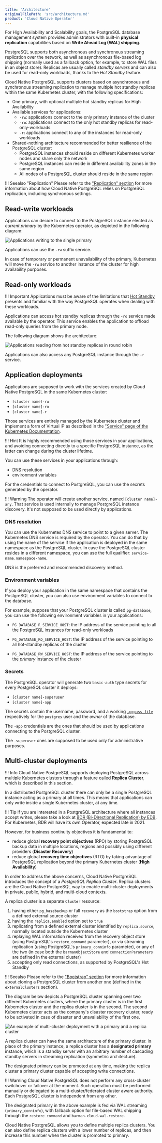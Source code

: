 ```yaml
---
title: 'Architecture'
originalFilePath: 'src/architecture.md'
product: 'Cloud Native Operator'
---
```


For High Availability and Scalability goals, the PostgreSQL database management
system provides administrators with built-in **physical replication**
capabilities based on **Write Ahead Log (WAL) shipping**.

PostgreSQL supports both asynchronous and synchronous streaming replication
over the network, as well as asynchronous file-based log shipping (normally
used as a fallback option, for example, to store WAL files in an object store).
Replicas are usually called *standby servers* and can also be used for
read-only workloads, thanks to the *Hot Standby* feature.

Cloud Native PostgreSQL supports clusters based on asynchronous and synchronous
streaming replication to manage multiple hot standby replicas within the same
Kubernetes cluster, with the following specifications:

* One primary, with optional multiple hot standby replicas for High Availability
* Available services for applications:
    * `-rw`: applications connect to the only primary instance of the cluster
    * `-ro`: applications connect to the only hot standby replicas for read-only-workloads
    * `-r`: applications connect to any of the instances for read-only workloads
* Shared-nothing architecture recommended for better resilience of the PostgreSQL cluster:
    * PostgreSQL instances should reside on different Kubernetes worker nodes
      and share only the network
    * PostgreSQL instances can reside in different
      availability zones in the same region
    * All nodes of a PostgreSQL cluster should reside in the same region

!!! Seealso "Replication"
    Please refer to the ["Replication" section](replication.md) for more
    information about how Cloud Native PostgreSQL relies on PostgreSQL replication,
    including synchronous settings.

## Read-write workloads

Applications can decide to connect to the PostgreSQL instance elected as
*current primary* by the Kubernetes operator, as depicted in the following
diagram:

![Applications writing to the single primary](./images/architecture-rw.png)

Applications can use the `-rw` suffix service.

In case of temporary or permanent unavailability of the primary, Kubernetes
will move the `-rw` service to another instance of the cluster for high availability
purposes.

## Read-only workloads

!!! Important
    Applications must be aware of the limitations that
    [Hot Standby](https://www.postgresql.org/docs/current/hot-standby.html)
    presents and familiar with the way PostgreSQL operates when dealing with
    these workloads.

Applications can access hot standby replicas through the `-ro` service made available
by the operator. This service enables the application to offload read-only queries from the
primary node.

The following diagram shows the architecture:

![Applications reading from hot standby replicas in round robin](./images/architecture-read-only.png)

Applications can also access any PostgreSQL instance through the
`-r` service.

## Application deployments

Applications are supposed to work with the services created by Cloud Native PostgreSQL
in the same Kubernetes cluster:

* `[cluster name]-rw`
* `[cluster name]-ro`
* `[cluster name]-r`

Those services are entirely managed by the Kubernetes cluster and
implement a form of Virtual IP as described in the
["Service" page of the Kubernetes Documentation](https://kubernetes.io/docs/concepts/services-networking/service/#virtual-ips-and-service-proxies).

!!! Hint
    It is highly recommended using those services in your applications,
    and avoiding connecting directly to a specific PostgreSQL instance, as the latter
    can change during the cluster lifetime.

You can use these services in your applications through:

* DNS resolution
* environment variables

For the credentials to connect to PostgreSQL, you can
use the secrets generated by the operator.

!!! Warning
    The operator will create another service, named `[cluster name]-any`. That
    service is used internally to manage PostgreSQL instance discovery.
    It's not supposed to be used directly by applications.

### DNS resolution

You can use the Kubernetes DNS service to point to a given server.
The Kubernetes DNS service is required by the operator.
You can do that by using the name of the service if the application is
deployed in the same namespace as the PostgreSQL cluster.
In case the PostgreSQL cluster resides in a different namespace, you can use the
full qualifier: `service-name.namespace-name`.

DNS is the preferred and recommended discovery method.

### Environment variables

If you deploy your application in the same namespace that contains the
PostgreSQL cluster, you can also use environment variables to connect to the database.

For example, suppose that your PostgreSQL cluster is called `pg-database`,
you can use the following environment variables in your applications:

* `PG_DATABASE_R_SERVICE_HOST`: the IP address of the service
  pointing to all the PostgreSQL instances for read-only workloads

* `PG_DATABASE_RO_SERVICE_HOST`: the IP address of the
  service pointing to all hot-standby replicas of the cluster

* `PG_DATABASE_RW_SERVICE_HOST`: the IP address of the
  service pointing to the *primary* instance of the cluster

### Secrets

The PostgreSQL operator will generate two `basic-auth` type secrets for every
PostgreSQL cluster it deploys:

* `[cluster name]-superuser`
* `[cluster name]-app`

The secrets contain the username, password, and a working
[`.pgpass file`](https://www.postgresql.org/docs/current/libpq-pgpass.html)
respectively for the `postgres` user and the *owner* of the database.

The `-app` credentials are the ones that should be used by applications
connecting to the PostgreSQL cluster.

The `-superuser` ones are supposed to be used only for administrative purposes.

## Multi-cluster deployments

!!! Info
    Cloud Native PostgreSQL supports deploying PostgreSQL across multiple
    Kubernetes clusters through a feature called **Replica Cluster**,
    which is described in this section.

In a distributed PostgreSQL cluster there can only be a single PostgreSQL
instance acting as a primary at all times. This means that applications can
only write inside a single Kubernetes cluster, at any time.

!!! Tip
   If you are interested in a PostgreSQL architecture where all instances accept writes, 
   please take a look at  [BDR (Bi-Directional Replication) by EDB](https://www.enterprisedb.com/docs/bdr/latest/). 
   For Kubernetes, BDR will have its own Operator, expected late in 2021. 

However, for business continuity objectives it is fundamental to:

- reduce global **recovery point objectives** (RPO) by storing PostgreSQL backup data
  in multiple locations, regions and possibly using different providers
  (**Disaster Recovery**)
- reduce global **recovery time objectives** (RTO) by taking advantage of PostgreSQL
  replication beyond the primary Kubernetes cluster (**High Availability**)

In order to address the above concerns, Cloud Native PostgreSQL introduces the
concept of a *PostgreSQL Replica Cluster*. Replica clusters are the Cloud
Native PostgreSQL way to enable multi-cluster deployments in private, public,
hybrid, and multi-cloud contexts.

A replica cluster is a separate `Cluster` resource:

1. having either `pg_basebackup` or full `recovery` as the `bootstrap`
   option from a defined external source cluster
2. having the `replica.enabled` option set to `true`
3. replicating from a defined external cluster identified by `replica.source`,
   normally located outside the Kubernetes cluster
4. replaying WAL information received from the recovery object store
   (using PostgreSQL's `restore_command` parameter), or via streaming
   replication (using PostgreSQL's `primary_conninfo` parameter), or any of
   the two (in case both the `barmanObjectStore` and `connectionParameters`
   are defined in the external cluster)
5. accepting only read connections, as supported by PostgreSQL's Hot Standby

!!! Seealso
    Please refer to the ["Bootstrap" section](bootstrap.md) for more information
    about cloning a PostgreSQL cluster from another one (defined in the
    `externalClusters` section).

The diagram below depicts a PostgreSQL cluster spanning over two different
Kubernetes clusters, where the primary cluster is in the first Kubernetes
cluster and the replica cluster is in the second. The second Kubernetes cluster
acts as the company's disaster recovery cluster, ready to be activated in case
of disaster and unavailability of the first one.

![An example of multi-cluster deployment with a primary and a replica cluster](./images/multi-cluster.png)

A replica cluster can have the same architecture of the primary cluster. In
place of the primary instance, a replica cluster has a **designated primary**
instance, which is a standby server with an arbitrary number of cascading
standby servers in streaming replication (symmetric architecture).

The designated primary can be promoted at any time, making the replica cluster
a primary cluster capable of accepting write connections.

!!! Warning
    Cloud Native PostgreSQL does not perform any cross-cluster switchover
    or failover at the moment. Such operation must be performed manually
    or delegated to a multi-cluster/federated cluster aware authority.
    Each PostgreSQL cluster is independent from any other.

The designated primary in the above example is fed via WAL streaming
(`primary_conninfo`), with fallback option for file-based WAL shipping through
the `restore_command` and `barman-cloud-wal-restore`.

Cloud Native PostgreSQL allows you to define multiple replica clusters.
You can also define replica clusters with a lower number of replicas, and then
increase this number when the cluster is promoted to primary.